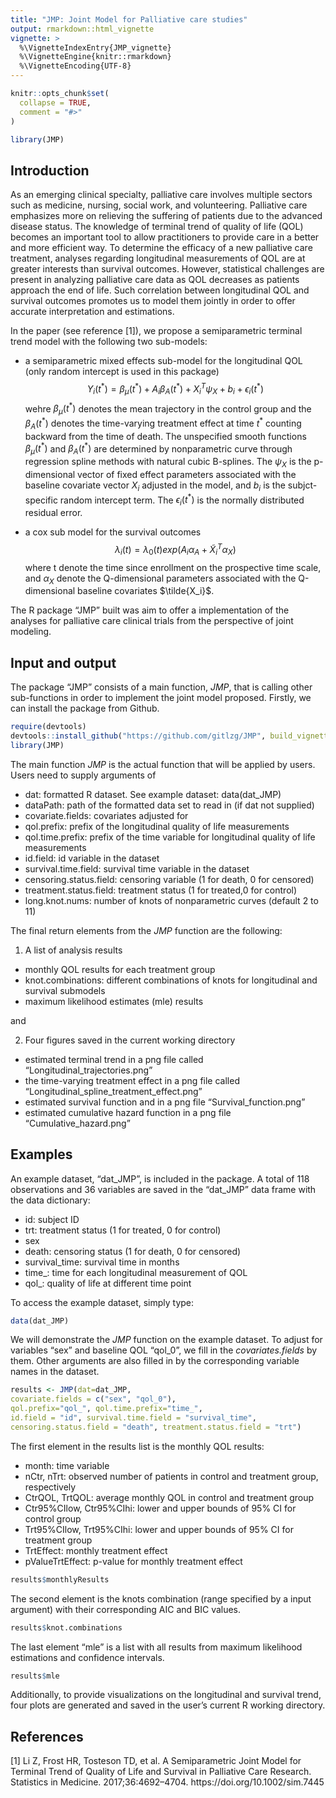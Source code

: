 ```yaml
---
title: "JMP: Joint Model for Palliative care studies"
output: rmarkdown::html_vignette
vignette: >
  %\VignetteIndexEntry{JMP_vignette}
  %\VignetteEngine{knitr::rmarkdown}
  %\VignetteEncoding{UTF-8}
---
```


```r
knitr::opts_chunk$set(
  collapse = TRUE,
  comment = "#>"
)

```

```r
library(JMP)
```

## Introduction
As an emerging clinical specialty, palliative care involves multiple sectors such as medicine, nursing, social work, and volunteering. Palliative care emphasizes more on relieving the suffering of patients due to the advanced disease status. The knowledge of terminal trend of quality of life (QOL) becomes an important tool to allow practitioners to provide care in a better and more efficient way. To determine the efficacy of a new palliative care treatment, analyses regarding longitudinal measurements of QOL are at greater interests than survival outcomes. However, statistical challenges are present in analyzing palliative care data as QOL decreases as patients approach the end of life. Such correlation between longitudinal QOL and survival outcomes promotes us to model them jointly in order to offer accurate interpretation and estimations.   
   
    
In the paper (see reference [1]), we propose a semiparametric terminal trend model with the following two sub-models:    

- a semiparametric mixed effects sub-model for the longitudinal QOL (only random intercept is used in this package)  
$$Y_i(t^*)=\beta_\mu(t^*)+A_i\beta_A(t^*)+X_i^T\psi_X+b_i+\epsilon_i(t^*)$$
wehre $\beta_\mu(t^*)$ denotes the mean trajectory in the control group and the $\beta_A(t^*)$ denotes the time-varying treatment effect at time $t^*$ counting backward from the time of death. The unspecified smooth functions $\beta_\mu(t^*)$ and $\beta_A(t^*)$ are determined by nonparametric curve through regression spline methods with natural cubic B-splines. The $\psi_X$ is the p-dimensional vector of fixed effect parameters associated with the baseline covariate vector $X_i$ adjusted in the model, and $b_i$ is the subjct-specific random intercept term. The $\epsilon_i(t^*)$ is the normally distributed residual error. 
  
- a cox sub model for the survival outcomes  
$$\lambda_i(t)=\lambda_0(t)exp(A_i\alpha_A+\tilde{X}_i^T\alpha_X)$$
where t denote the time since enrollment on the prospective time scale, and $\alpha_X$ denote the Q-dimensional parameters associated with the Q-dimensional baseline covariates $\tilde{X_i}$.  

  
The R package "JMP" built was aim to offer a implementation of the analyses for palliative care clinical trials from the perspective of joint modeling.  

## Input and output
The package "JMP" consists of a main function, *JMP*, that is calling other sub-functions in order to implement the joint model proposed. Firstly, we can install the package from Github.    

```r
require(devtools)
devtools::install_github("https://github.com/gitlzg/JMP", build_vignettes = TRUE)
library(JMP)
```

The main function *JMP* is the actual function that will be applied by users. Users need to supply arguments of   

- dat: formatted R dataset. See example dataset: data(dat_JMP)  
- dataPath: path of the formatted data set to read in (if dat not supplied)  
- covariate.fields: covariates adjusted for  
- qol.prefix: prefix of the longitudinal quality of life measurements  
- qol.time.prefix: prefix of the time variable for longitudinal quality of life measurements  
- id.field: id variable in the dataset  
- survival.time.field: survival time variable in the dataset  
- censoring.status.field: censoring variable (1 for death, 0 for censored)  
- treatment.status.field: treatment status (1 for treated,0 for control)  
- long.knot.nums: number of knots of nonparametric curves (default 2 to 11)  

 
 The final return elements from the *JMP* function are the following:
 
 1. A list of analysis results

- monthly QOL results for each treatment group
- knot.combinations: different combinations of knots for longitudinal and survival submodels  
- maximum likelihood estimates (mle) results  

and  

 2. Four figures saved in the current working directory

- estimated terminal trend in a png file called "Longitudinal_trajectories.png"  
- the time-varying treatment effect in a png file called "Longitudinal_spline_treatment_effect.png"  
- estimated survival function and in a png file "Survival_function.png"  
- estimated cumulative hazard function in a png file "Cumulative_hazard.png"  



## Examples
An example dataset, "dat_JMP", is included in the package. A total of 118 observations and 36 variables are saved in the "dat_JMP" data frame with the data dictionary:  

- id: subject ID  
- trt: treatment status (1 for treated, 0 for control)
- sex  
- death: censoring status (1 for death, 0 for censored)  
- survival_time: survival time in months  
- time_: time for each longitudinal measurement of QOL  
- qol_: quality of life at different time point  


To access the example dataset, simply type:  
```r
data(dat_JMP)
```

We will demonstrate the *JMP* function on the example dataset. To adjust for variables "sex" and baseline QOL "qol_0", we fill in the *covariates.fields* by them. Other arguments are also filled in by the corresponding variable names in the dataset.   
```r
results <- JMP(dat=dat_JMP,
covariate.fields = c("sex", "qol_0"),
qol.prefix="qol_", qol.time.prefix="time_",
id.field = "id", survival.time.field = "survival_time",
censoring.status.field = "death", treatment.status.field = "trt")
```

The first element in the results list is the monthly QOL results:  

- month: time variable  
- nCtr, nTrt: observed number of patients in control and treatment group, respectively  
- CtrQOL, TrtQOL: average monthly QOL in control and treatment group  
- Ctr95%CIlow, Ctr95%CIhi: lower and upper bounds of 95% CI for control group  
- Trt95%CIlow, Trt95%CIhi: lower and upper bounds of 95% CI for treatment group  
- TrtEffect: monthly treatment effect  
- pValueTrtEffect: p-value for monthly treatment effect  
```r
results$monthlyResults
```

The second element is the knots combination (range specified by a input argument) with their corresponding AIC and BIC values.    
```r
results$knot.combinations
```

The last element "mle" is a list with all results from maximum likelihood estimations and confidence intervals.    
```r
results$mle
```

Additionally, to provide visualizations on the longitudinal and survival trend, four plots are generated and saved in the user's current R working directory.


## References
[1] Li Z, Frost HR, Tosteson TD, et al. A Semiparametric Joint Model for Terminal Trend of Quality of Life and Survival in Palliative Care Research. Statistics in Medicine. 2017;36:4692–4704. https://doi.org/10.1002/sim.7445
